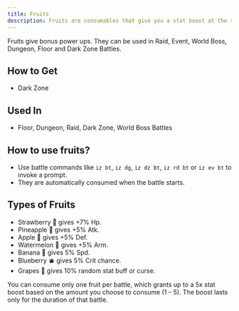 ```yaml
---
title: Fruits
description: Fruits are consumables that give you a stat boost at the start of the battle.
---
```

Fruits give bonus power ups. They can be used in Raid, Event, World Boss, Dungeon, Floor and Dark Zone Battles.

## How to Get
- Dark Zone

## Used In
- Floor, Dungeon, Raid, Dark Zone, World Boss Battles

## How to use fruits?
- Use battle commands like `iz bt`, `iz dg`, `iz dz bt`, `iz rd bt` or `iz ev bt` to invoke a prompt.
- They are automatically consumed when the battle starts.

## Types of Fruits
- Strawberry 🍓 gives +7% Hp.
- Pineapple 🍍 gives +5% Atk.
- Apple 🍎 gives +5% Def.
- Watermelon 🍉 gives +5% Arm.
- Banana 🍌 gives 5% Spd.
- Blueberry 🫐 gives 5% Crit chance.
- Grapes 🍇 gives 10% random stat buff or curse.

<Note>You can consume only one fruit per battle, which grants up to a 5x stat boost based on the amount you choose to consume (1 – 5). 
The boost lasts only for the duration of that battle.</Note>
